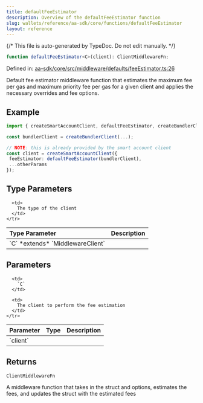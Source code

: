 ```yaml
---
title: defaultFeeEstimator
description: Overview of the defaultFeeEstimator function
slug: wallets/reference/aa-sdk/core/functions/defaultFeeEstimator
layout: reference
---
```


{/* This file is auto-generated by TypeDoc. Do not edit manually. */}

```ts
function defaultFeeEstimator<C>(client): ClientMiddlewareFn;
```

Defined in: [aa-sdk/core/src/middleware/defaults/feeEstimator.ts:26](https://github.com/alchemyplatform/aa-sdk/blob/ad165355d980f9a16dd388088895bfc851df8656/aa-sdk/core/src/middleware/defaults/feeEstimator.ts#L26)

Default fee estimator middleware function that estimates the maximum fee per gas and maximum priority fee per gas for a given client and applies the necessary overrides and fee options.

## Example

```ts
import { createSmartAccountClient, defaultFeeEstimator, createBundlerClient } from "@aa-sdk/core";

const bundlerClient = createBundlerClient(...);

// NOTE: this is already provided by the smart account client
const client = createSmartAccountClient({
 feeEstimator: defaultFeeEstimator(bundlerClient),
 ...otherParams
});
```

## Type Parameters

<table>
  <thead>
    <tr>
      <th align="left">Type Parameter</th>
      <th align="left">Description</th>
    </tr>
  </thead>

  <tbody>
    <tr>
      <td>
        `C` *extends* `MiddlewareClient`
      </td>

      <td>
        The type of the client
      </td>
    </tr>

  </tbody>
</table>

## Parameters

<table>
  <thead>
    <tr>
      <th align="left">Parameter</th>
      <th align="left">Type</th>
      <th align="left">Description</th>
    </tr>
  </thead>

  <tbody>
    <tr>
      <td>
        `client`
      </td>

      <td>
        `C`
      </td>

      <td>
        The client to perform the fee estimation
      </td>
    </tr>

  </tbody>
</table>

## Returns

`ClientMiddlewareFn`

A middleware function that takes in the struct and options, estimates the fees, and updates the struct with the estimated fees
